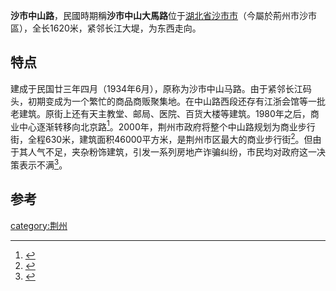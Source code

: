 <mapframe latitude="30.30610" longitude="112.24283" zoom="15" width="400" height="300" align="right" />
'''沙市中山路'''，民國時期稱'''沙市中山大馬路'''位于[[湖北省|湖北省]][[沙市市|沙市市]]（今屬於荊州市沙市區），全长1620米，紧邻长江大堤，为东西走向。

== 特点 ==
建成于民国廿三年四月（1934年6月），原称为沙市中山马路。由于紧邻长江码头，初期变成为一个繁忙的商品商贩聚集地。在中山路西段还存有江浙会馆等一批老建筑。原街上还有天主教堂、邮局、医院、百货大楼等建筑。1980年之后，商业中心逐渐转移向北京路<ref>{{Cite book|title=沙市区志 1994-2004|last=荆州市沙市区地方志编纂委员会编纂|first=|publisher=武汉：湖北长江出版集团；武汉：[[湖北人民出版社|湖北人民出版社]]|year=2007.12|isbn=978-7-216-05394-5|location=|pages=166-168}}</ref>。2000年，荆州市政府将整个中山路规划为商业步行街，全程630米，建筑面积46000平方米，是荆州市区最大的商业步行街<ref>{{Cite book|title=鄂西生态文化旅游概论|last=陈江美主编|first=|publisher=北京：[[旅游教育出版社|旅游教育出版社]]|year=2010.09|isbn=978-7-5637-2033-0|location=|pages=289}}</ref>。但由于其人气不足，夹杂粉饰建筑，引发一系列房地产诈骗纠纷，市民均对政府这一决策表示不满<ref>{{Cite web|title=市政协委员马忠诚：中山路商业步行街可否改名？—荆州新闻—荆州新闻网|url=http://www.jznews.com.cn/comnews/system/2014/02/12/011328763.shtml|accessdate=2019-09-09|work=www.jznews.com.cn|archive-date=2014-10-11|archive-url=https://web.archive.org/web/20141011175156/http://www.jznews.com.cn/comnews/system/2014/02/12/011328763.shtml|dead-url=no}}</ref>。

==参考==
{{reflist}}

[[category:荆州|category:荆州]]